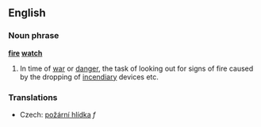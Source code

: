 ==English==
===Noun phrase===
'''[[fire]] [[watch]]'''
#In time of [[war]] or [[danger]], the task of looking out for signs of fire caused by the dropping of [[incendiary]] devices etc.
===Translations===
*Czech: [[požární hlídka]] ''f''